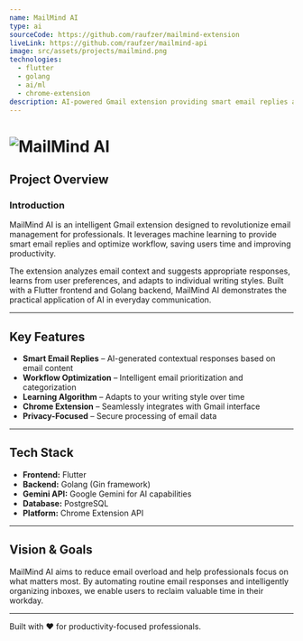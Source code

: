 ```yaml
---
name: MailMind AI
type: ai
sourceCode: https://github.com/raufzer/mailmind-extension
liveLink: https://github.com/raufzer/mailmind-api
image: src/assets/projects/mailmind.png
technologies:
  - flutter
  - golang
  - ai/ml
  - chrome-extension
description: AI-powered Gmail extension providing smart email replies and workflow optimization using machine learning.
---
```


# ![MailMind AI](src/assets/projects/mailmind.png)

## Project Overview

### Introduction

MailMind AI is an intelligent Gmail extension designed to revolutionize email management for professionals. It leverages machine learning to provide smart email replies and optimize workflow, saving users time and improving productivity.

The extension analyzes email context and suggests appropriate responses, learns from user preferences, and adapts to individual writing styles. Built with a Flutter frontend and Golang backend, MailMind AI demonstrates the practical application of AI in everyday communication.

---

## Key Features

- **Smart Email Replies** – AI-generated contextual responses based on email content
- **Workflow Optimization** – Intelligent email prioritization and categorization
- **Learning Algorithm** – Adapts to your writing style over time
- **Chrome Extension** – Seamlessly integrates with Gmail interface
- **Privacy-Focused** – Secure processing of email data

---

## Tech Stack

- **Frontend:** Flutter
- **Backend:** Golang (Gin framework)
- **Gemini API:** Google Gemini for AI capabilities
- **Database:** PostgreSQL
- **Platform:** Chrome Extension API

---

## Vision & Goals

MailMind AI aims to reduce email overload and help professionals focus on what matters most. By automating routine email responses and intelligently organizing inboxes, we enable users to reclaim valuable time in their workday.

---

Built with ❤️ for productivity-focused professionals.
